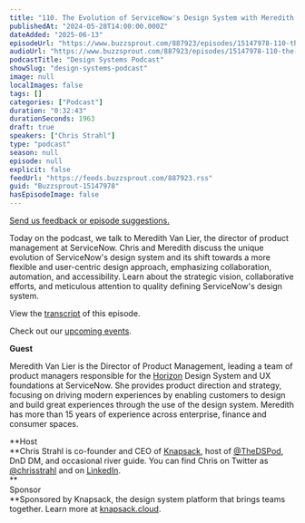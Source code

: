 ```yaml
---
title: "110. The Evolution of ServiceNow's Design System with Meredith Van Lier"
publishedAt: "2024-05-28T14:00:00.000Z"
dateAdded: "2025-06-13"
episodeUrl: "https://www.buzzsprout.com/887923/episodes/15147978-110-the-evolution-of-servicenow-s-design-system-with-meredith-van-lier.mp3"
audioUrl: "https://www.buzzsprout.com/887923/episodes/15147978-110-the-evolution-of-servicenow-s-design-system-with-meredith-van-lier.mp3"
podcastTitle: "Design Systems Podcast"
showSlug: "design-systems-podcast"
image: null
localImages: false
tags: []
categories: ["Podcast"]
duration: "0:32:43"
durationSeconds: 1963
draft: true
speakers: ["Chris Strahl"]
type: "podcast"
season: null
episode: null
explicit: false
feedUrl: "https://feeds.buzzsprout.com/887923.rss"
guid: "Buzzsprout-15147978"
hasEpisodeImage: false
---
```

[Send us feedback or episode suggestions.](https://www.buzzsprout.com/twilio/text_messages/887923/open_sms)

Today on the podcast, we talk to Meredith Van Lier, the director of product management at ServiceNow. Chris and Meredith discuss the unique evolution of ServiceNow's design system and its shift towards a more flexible and user-centric design approach, emphasizing collaboration, automation, and accessibility. Learn about the strategic vision, collaborative efforts, and meticulous attention to quality defining ServiceNow's design system.

View the [transcript](https://docs.google.com/document/d/1v3BLAmWkkMdhJQK3syrBcS6CU_tqsgyouAJDItJgRd4/edit?usp=sharing) of this episode.

Check out our [upcoming events](https://www.knapsack.cloud/events).  

**Guest**

Meredith Van Lier is the Director of Product Management, leading a team of product managers responsible for the [Horizon](http://horizon.servicenow.com/) Design System and UX foundations at ServiceNow. She provides product direction and strategy, focusing on driving modern experiences by enabling customers to design and build great experiences through the use of the design system. Meredith has more than 15 years of experience across enterprise, finance and consumer spaces.

**Host  
**Chris Strahl is co-founder and CEO of [Knapsack](https://www.knapsack.cloud/), host of [@TheDSPod](https://twitter.com/thedspod), DnD DM, and occasional river guide. You can find Chris on Twitter as [@chrisstrahl](https://twitter.com/chrisstrahl) and on [LinkedIn](https://www.linkedin.com/in/chrisstrahl/).  
**  
Sponsor  
**Sponsored by Knapsack, the design system platform that brings teams together. Learn more at [knapsack.cloud](https://www.knapsack.cloud/?utm_source=podcast).
